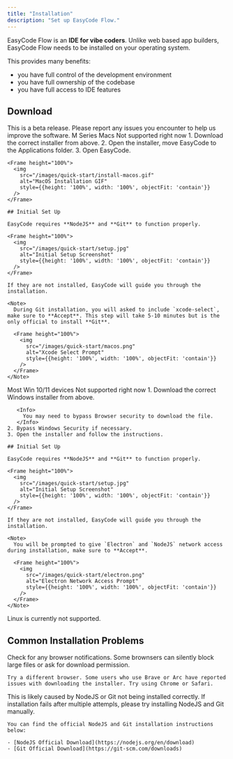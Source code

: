 ```yaml
---
title: "Installation"
description: "Set up EasyCode Flow."
---
```


EasyCode Flow is an **IDE for vibe coders**. Unlike web based app builders, EasyCode Flow needs to be installed on your operating system.

This provides many benefits:

- you have full control of the development environment
- you have full ownership of the codebase
- you have full access to IDE features

## Download

<Warning>
This is a beta release. Please report any issues you encounter to help us improve the software.
</Warning>

<Tabs>
  <Tab title="MacOS">
    <CardGroup cols={2}>
      <Card title="Apple Silicon" icon="download" horizontal href="https://flow.easycode.ai/mac-download">
        M Series Macs
      </Card>
      <Card title="Apple Intel" icon="download" horizontal disabled>
        Not supported right now
      </Card>
    </CardGroup>
    1. Download the correct installer from above.
    2. Open the installer, move EasyCode to the Applications folder.
    3. Open EasyCode.

    <Frame height="100%">
      <img
        src="/images/quick-start/install-macos.gif"
        alt="MacOS Installation GIF"
        style={{height: '100%', width: '100%', objectFit: 'contain'}}
      />
    </Frame>

    ## Initial Set Up

    EasyCode requires **NodeJS** and **Git** to function properly.

    <Frame height="100%">
      <img
        src="/images/quick-start/setup.jpg"
        alt="Initial Setup Screenshot"
        style={{height: '100%', width: '100%', objectFit: 'contain'}}
      />
    </Frame>

    If they are not installed, EasyCode will guide you through the installation.

    <Note>
      During Git installation, you will asked to include `xcode-select`, make sure to **Accept**. This step will take 5-10 minutes but is the only official to install **Git**.

      <Frame height="100%">
        <img
          src="/images/quick-start/macos.png"
          alt="Xcode Select Prompt"
          style={{height: '100%', width: '100%', objectFit: 'contain'}}
        />
      </Frame>
    </Note>
  </Tab>
  <Tab title="Windows">
    <CardGroup cols={2}>
      <Card title="Windows x64" icon="download" horizontal href="https://flow.easycode.ai/win-download">
        Most Win 10/11 devices
      </Card>
      <Card title="Windows arm64" icon="download" horizontal disabled>
        Not supported right now
      </Card>
    </CardGroup>
    1. Download the correct Windows installer from above.

       <Info>
         You may need to bypass Browser security to download the file.
       </Info>
    2. Bypass Windows Security if necessary.
    3. Open the installer and follow the instructions.

    ## Initial Set Up

    EasyCode requires **NodeJS** and **Git** to function properly.

    <Frame height="100%">
      <img
        src="/images/quick-start/setup.jpg"
        alt="Initial Setup Screenshot"
        style={{height: '100%', width: '100%', objectFit: 'contain'}}
      />
    </Frame>

    If they are not installed, EasyCode will guide you through the installation.

    <Note>
      You will be prompted to give `Electron` and `NodeJS` network access during installation, make sure to **Accept**.

      <Frame height="100%">
        <img
          src="/images/quick-start/electron.png"
          alt="Electron Network Access Prompt"
          style={{height: '100%', width: '100%', objectFit: 'contain'}}
        />
      </Frame>
    </Note>
  </Tab>
  <Tab title="Linux">
    Linux is currently not supported.
  </Tab>
</Tabs>

## Common Installation Problems

<AccordionGroup>
  <Accordion title="I cannot download the installer file.">
    Check for any browser notifications. Some brownsers can silently block large files or ask for download permission.

    Try a different browser. Some users who use Brave or Arc have reported issues with downloading the installer. Try using Chrome or Safari.
  </Accordion>
  <Accordion title="Installation fails due to errors">
    This is likely caused by NodeJS or Git not being installed correctly. If installation fails after multiple attempls, please try installing NodeJS and Git manually.

    You can find the official NodeJS and Git installation instructions below:

    - [NodeJS Official Download](https://nodejs.org/en/download)
    - [Git Official Download](https://git-scm.com/downloads)
  </Accordion>
</AccordionGroup>